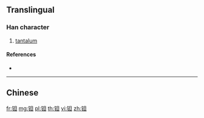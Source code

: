 {{character info/new}}
{{also|鉭}}
==Translingual==

===Han character===
{{Han char|rn=167|rad=钅|as=05|sn=10|four=|canj=CAM,OPAM,XCAM}}

# [[tantalum]]

====References====
* {{Han ref|kx=1328.061|hdz=64185.080|uh=94BD|ud=38077}}

----

==Chinese==
{{zh-see|鉭}}

[[fr:钽]]
[[mg:钽]]
[[pl:钽]]
[[th:钽]]
[[vi:钽]]
[[zh:钽]]